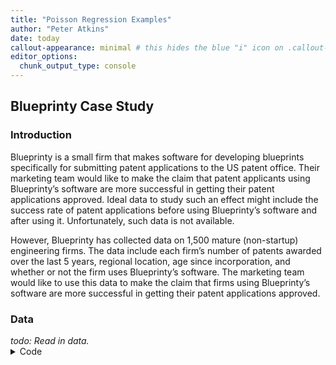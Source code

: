 ---
title: "Poisson Regression Examples"
author: "Peter Atkins"
date: today
callout-appearance: minimal # this hides the blue "i" icon on .callout-notes
editor_options: 
  chunk_output_type: console
---


## Blueprinty Case Study

### Introduction

Blueprinty is a small firm that makes software for developing blueprints specifically for submitting patent applications to the US patent office. Their marketing team would like to make the claim that patent applicants using Blueprinty's software are more successful in getting their patent applications approved. Ideal data to study such an effect might include the success rate of patent applications before using Blueprinty's software and after using it. Unfortunately, such data is not available. 

However, Blueprinty has collected data on 1,500 mature (non-startup) engineering firms. The data include each firm's number of patents awarded over the last 5 years, regional location, age since incorporation, and whether or not the firm uses Blueprinty's software. The marketing team would like to use this data to make the claim that firms using Blueprinty's software are more successful in getting their patent applications approved.


### Data

_todo: Read in data._
<details>
<summary>Code</summary>

```{python}
import pandas as pd
import numpy as np
import matplotlib.pyplot as plt
import statsmodels.api as sm
import statsmodels.formula.api as smf
import scipy.stats as stats
from scipy.stats import ttest_ind
import numpy as np
from scipy.stats import norm
from scipy.optimize import minimize
from scipy.optimize import minimize_scalar

airbnb_data = "/Users/peteratkins/Downloads/airbnb.csv"
blueprinty_data = "/Users/peteratkins/Downloads/blueprinty.csv"


df_airbnb = pd.read_csv(airbnb_data)
df_blueprinty = pd.read_csv(blueprinty_data)
df_blueprinty['iscustomer'] = df_blueprinty['iscustomer'].map({0: 'Not a Customer', 1: 'Is Customer'})



print(df_airbnb)
print(df_blueprinty)


```

### Histogram and Means of Number of Patents by Customer Status

todo: Compare histograms and means of number of patents by customer status. What do you observe?_

<details>
<summary>Code</summary>

```{python}
import pandas as pd
import matplotlib.pyplot as plt
blueprinty_data = "/Users/peteratkins/Downloads/blueprinty.csv"
df_blueprinty = pd.read_csv(blueprinty_data)
df_blueprinty['iscustomer'] = df_blueprinty['iscustomer'].map({0: 'Not a Customer', 1: 'Is Customer'})

means = df_blueprinty.groupby('iscustomer')['patents'].mean()

print(means)

for status in df_blueprinty['iscustomer'].unique():
    plt.hist(df_blueprinty['patents'][df_blueprinty['iscustomer'] == status], alpha=0.5, label=status)

plt.xlabel('Number of Patents')
plt.ylabel('Frequency')
plt.legend()
plt.show()


```

###

```{python}
#| echo: False
import pandas as pd
import matplotlib.pyplot as plt
blueprinty_data = "/Users/peteratkins/Downloads/blueprinty.csv"
df_blueprinty = pd.read_csv(blueprinty_data)

df_blueprinty['iscustomer'] = df_blueprinty['iscustomer'].map({0: 'Not a Customer', 1: 'Is Customer'})


means = df_blueprinty.groupby('iscustomer')['patents'].mean()
print(means)

for status in df_blueprinty['iscustomer'].unique():
    plt.hist(df_blueprinty['patents'][df_blueprinty['iscustomer'] == status], alpha=0.5, label=status)

plt.xlabel('Number of Patents')
plt.ylabel('Frequency')
plt.legend()
plt.show()

unique_counts = df_blueprinty.groupby('iscustomer')['customer_id'].nunique()
print(unique_counts)

```

The mean for the number of patents for 197 customers in this dataset is 4.1, while the mean for the number of patents for 1303 non-customers is 3.6. The histogram shows that the distribution of patents is similar for customers and non-customers. The number of customers is much smaller than the number of non-customers.


### Regional and Age Differences by Customer Status

Blueprinty customers are not selected at random. It may be important to account for systematic differences in the age and regional location of customers vs non-customers.

_todo: Compare regions and ages by customer status. What do you observe?_

###
<details>
<summary>Code</summary>

```{python}

import pandas as pd
import matplotlib.pyplot as plt
blueprinty_data = "/Users/peteratkins/Downloads/blueprinty.csv"
df_blueprinty = pd.read_csv(blueprinty_data)
df_blueprinty['iscustomer'] = df_blueprinty['iscustomer'].map({0: 'Not a Customer', 1: 'Is Customer'})

mean_age = df_blueprinty.groupby(['iscustomer', 'region'])['age'].mean().reset_index()


pivot_table = mean_age.pivot(index='region', columns='iscustomer', values='age')

ax = pivot_table.plot(kind='bar')


plt.ylabel('Mean Age')
plt.title('Mean Age by Region and Customer Status')

plt.xticks(rotation=0)

ax.legend(loc='upper left', bbox_to_anchor=(1.05, 1))

for p in ax.patches:
    ax.annotate(format(p.get_height(), '.1f'), 
                (p.get_x() + p.get_width() / 3., p.get_height()), 
                ha = 'center', va = 'center', 
                xytext = (0, 5), 
                textcoords = 'offset points')

plt.show()

```

###

```{python}
#| echo: False
import pandas as pd
import matplotlib.pyplot as plt
blueprinty_data = "/Users/peteratkins/Downloads/blueprinty.csv"
df_blueprinty = pd.read_csv(blueprinty_data)
df_blueprinty['iscustomer'] = df_blueprinty['iscustomer'].map({0: 'Not a Customer', 1: 'Is Customer'})

mean_age = df_blueprinty.groupby(['iscustomer', 'region'])['age'].mean().reset_index()


pivot_table = mean_age.pivot(index='region', columns='iscustomer', values='age')

ax = pivot_table.plot(kind='bar')


plt.ylabel('Mean Age')
plt.title('Mean Age by Region and Customer Status')

plt.xticks(rotation=0)

ax.legend(loc='upper left', bbox_to_anchor=(1, 1))

for p in ax.patches:
    ax.annotate(format(p.get_height(), '.1f'), 
                (p.get_x() + p.get_width() / 3., p.get_height()), 
                ha = 'center', va = 'center', 
                xytext = (0, 5), 
                textcoords = 'offset points')

plt.show()

```

Despite the region, customers tend to be younger than non-customers. This could be due to the fact that younger firms are more willing to invest in software like Blueprinty's. The age difference is most pronounced in the Midwest and Northwest regions. The age difference is smallest in the Southwest region.

### Estimation of Simple Poisson Model

Since our outcome variable of interest can only be small integer values per a set unit of time, we can use a Poisson density to model the number of patents awarded to each engineering firm over the last 5 years. We start by estimating a simple Poisson model via Maximum Likelihood.

_todo: Write down mathematically the likelihood for_ $Y \sim \text{Poisson}(\lambda)$. Note that $f(Y|\lambda) = e^{-\lambda}\lambda^Y/Y!$.
<details>
<summary>Code</summary>

```{python}
import pandas as pd
import matplotlib.pyplot as plt
import numpy as np
from scipy.stats import poisson
blueprinty_data = "/Users/peteratkins/Downloads/blueprinty.csv"
df_blueprinty = pd.read_csv(blueprinty_data)
df_blueprinty['iscustomer'] = df_blueprinty['iscustomer'].map({0: 'Not a Customer', 1: 'Is Customer'})

# Lambda = mean of Y

lambda_ = round(df_blueprinty['patents'].mean(),6)

#likelihoods of each record
likelihoods = poisson.pmf(df_blueprinty['patents'], lambda_)

total_likelihood = np.prod(likelihoods)

print(f"Estimated Lambda = {lambda_}")
print(f"Likelihoods = {likelihoods}")
print(f"Total Likelihood = {total_likelihood}")

formula = "$$L(\lambda|Y) = \prod_{i=1}^{n} f(y_i|\lambda) = \prod_{i=1}^{n} e^{-\lambda} \frac{\lambda^{y_i}}{y_i!}$$"

print(f"Likelihood for $y\sim\text(poisson)(\lambda)$formula) = {formula}")

```

###
```{python}
#| echo: False
import pandas as pd
import matplotlib.pyplot as plt
import numpy as np
from scipy.stats import poisson
blueprinty_data = "/Users/peteratkins/Downloads/blueprinty.csv"
df_blueprinty = pd.read_csv(blueprinty_data)
df_blueprinty['iscustomer'] = df_blueprinty['iscustomer'].map({0: 'Not a Customer', 1: 'Is Customer'})

# Lambda = mean of Y

lambda_ = round(df_blueprinty['patents'].mean(),6)

#likelihoods of each record
likelihoods = poisson.pmf(df_blueprinty['patents'], lambda_)

total_likelihood = np.prod(likelihoods)

print(f"Estimated Lambda = {lambda_}")
print(f"Likelihoods = {likelihoods}")
print(f"Total Likelihood = {total_likelihood}")

formula = "$$L(\lambda|Y) = \prod_{i=1}^{n} f(y_i|\lambda) = \prod_{i=1}^{n} e^{-\lambda} \frac{\lambda^{y_i}}{y_i!}$$"

print(f"Likelihood for $y\sim\text(poisson)(\lambda)$formula) = {formula}")
```


### Log-Likelihoods
_todo: Code the likelihood (or log-likelihood) function for the Poisson model. This is a function of lambda and Y. For example:_ poisson_loglikelihood <- function(lambda, Y)...

<details>
<summary>Code</summary>

```{python}
import pandas as pd
import matplotlib.pyplot as plt
import numpy as np
from scipy.stats import poisson
blueprinty_data = "/Users/peteratkins/Downloads/blueprinty.csv"
df_blueprinty = pd.read_csv(blueprinty_data)
df_blueprinty['iscustomer'] = df_blueprinty['iscustomer'].map({0: 'Not a Customer', 1: 'Is Customer'})

# Lambda = mean of Y

lambda_ = round(df_blueprinty['patents'].mean(),6)

log_likelihoods = poisson.logpmf(df_blueprinty['patents'], lambda_)
total_log_likelihood = np.sum(log_likelihoods)
print(f"Total Log Likelihood = {total_log_likelihood}")


```

### 
```{python}
#| echo: False
import pandas as pd
import matplotlib.pyplot as plt
import numpy as np
from scipy.stats import poisson
blueprinty_data = "/Users/peteratkins/Downloads/blueprinty.csv"
df_blueprinty = pd.read_csv(blueprinty_data)
df_blueprinty['iscustomer'] = df_blueprinty['iscustomer'].map({0: 'Not a Customer', 1: 'Is Customer'})

# Lambda = mean of Y

lambda_ = round(df_blueprinty['patents'].mean(),6)

log_likelihoods = poisson.logpmf(df_blueprinty['patents'], lambda_)
total_log_likelihood = np.sum(log_likelihoods)
print(f"Total Log Likelihood = {total_log_likelihood}")
```

### lambda vs. Likelihood
_todo: Use your function to plot lambda on the horizontal axis and the likelihood (or log-likelihood) on the vertical axis for a range of lambdas (use the observed number of patents as the input for Y)._


<details>
<summary>Code</summary>

```{python}
import pandas as pd
import matplotlib.pyplot as plt
import numpy as np
from scipy.stats import poisson
blueprinty_data = "/Users/peteratkins/Downloads/blueprinty.csv"
df_blueprinty = pd.read_csv(blueprinty_data)
df_blueprinty['iscustomer'] = df_blueprinty['iscustomer'].map({0: 'Not a Customer', 1: 'Is Customer'})
lambda_ = round(df_blueprinty['patents'].mean(),6)

## Range of lambdas
lambdas = np.linspace(0, df_blueprinty['patents'].max(), 100)

## log-likelihoods for each lambda
log_likelihoods = [np.sum(poisson.logpmf(df_blueprinty['patents'], lambda_)) for lambda_ in lambdas]

# Plot lambda vs log-likelihood
plt.figure(figsize=(10, 6))
plt.plot(lambdas, log_likelihoods, marker='o')
plt.xlabel('Lambda')
plt.ylabel('Log-Likelihood')
plt.title('Log-Likelihood for Different Lambda Values')
plt.grid(True)
plt.show()

```

###
```{python}
#| echo: False
import pandas as pd
import matplotlib.pyplot as plt
import numpy as np
from scipy.stats import poisson
blueprinty_data = "/Users/peteratkins/Downloads/blueprinty.csv"
df_blueprinty = pd.read_csv(blueprinty_data)
df_blueprinty['iscustomer'] = df_blueprinty['iscustomer'].map({0: 'Not a Customer', 1: 'Is Customer'})
lambda_ = round(df_blueprinty['patents'].mean(),6)

## Range of lambdas
lambdas = np.linspace(0, df_blueprinty['patents'].max(), 100)

## log-likelihoods for each lambda
log_likelihoods = [np.sum(poisson.logpmf(df_blueprinty['patents'], lambda_)) for lambda_ in lambdas]

# Plot lambda vs log-likelihood
plt.figure(figsize=(10, 6))
plt.plot(lambdas, log_likelihoods, marker='o')
plt.xlabel('Lambda')
plt.ylabel('Log-Likelihood')
plt.title('Log-Likelihood for Different Lambda Values')
plt.grid(True)
plt.show()


```

### MLE Estimation via likelihood optimization

_todo: Find the MLE by optimizing your likelihood function with optim() in R or sp.optimize() in Python._

###
<details>
<summary>Code</summary>

```{python}
import pandas as pd
import matplotlib.pyplot as plt
import numpy as np
from scipy.stats import poisson
from scipy.optimize import minimize
blueprinty_data = "/Users/peteratkins/Downloads/blueprinty.csv"
df_blueprinty = pd.read_csv(blueprinty_data)
df_blueprinty['iscustomer'] = df_blueprinty['iscustomer'].map({0: 'Not a Customer', 1: 'Is Customer'})

lambda_ = round(df_blueprinty['patents'].mean(),6)

## Range of lambdas
lambdas = np.linspace(0, df_blueprinty['patents'].max(), 100)

## log-likelihoods for each lambda
log_likelihoods = [np.sum(poisson.logpmf(df_blueprinty['patents'], lambda_)) for lambda_ in lambdas]

## negative log-likelihood
def neg_log_likelihood(lambda_, Y):
    return -np.sum(poisson.logpmf(Y, lambda_))

## MLE
mle = minimize(neg_log_likelihood, lambda_, args=(df_blueprinty['patents']))

print(F"MLE for Lambda: {mle.x[0]}")


```

###
```{python}
#| echo: False
import pandas as pd
import matplotlib.pyplot as plt
import numpy as np
from scipy.stats import poisson
from scipy.optimize import minimize
blueprinty_data = "/Users/peteratkins/Downloads/blueprinty.csv"
df_blueprinty = pd.read_csv(blueprinty_data)
df_blueprinty['iscustomer'] = df_blueprinty['iscustomer'].map({0: 'Not a Customer', 1: 'Is Customer'})

lambda_ = round(df_blueprinty['patents'].mean(),6)

## Range of lambdas
lambdas = np.linspace(0, df_blueprinty['patents'].max(), 100)

## log-likelihoods for each lambda
log_likelihoods = [np.sum(poisson.logpmf(df_blueprinty['patents'], lambda_)) for lambda_ in lambdas]

## negative log-likelihood
def neg_log_likelihood(lambda_, Y):
    return -np.sum(poisson.logpmf(Y, lambda_))

## MLE
mle = minimize(neg_log_likelihood, lambda_, args=(df_blueprinty['patents']))

print(F"MLE for Lambda: {mle.x[0]}")
```

### Estimation of Poisson Regression Model

Next, we extend our simple Poisson model to a Poisson Regression Model such that $Y_i = \text{Poisson}(\lambda_i)$ where $\lambda_i = \exp(X_i'\beta)$. The interpretation is that the success 
rate of patent awards is not constant across all firms ($\lambda$) but rather is a function of firm characteristics $X_i$. Specifically, we will use the covariates age, age squared, region, and 
whether the firm is a customer of Blueprinty.

_todo: Update your likelihood or log-likelihood function with an additional argument to take in a covariate matrix X. Also change the parameter of the model from lambda to the beta vector. 
In this model, lambda must be a positive number, so we choose the inverse link function g() to be exp() so that_ $\lambda_i = e^{X_i'\beta}$. _For example:_ poisson_regression_likelihood <- function(beta, Y, X)...

<details>
<summary>Code</summary>

```{python}
import pandas as pd
import matplotlib.pyplot as plt
import numpy as np
from scipy.stats import poisson
from scipy.optimize import minimize

blueprinty_data = "/Users/peteratkins/Downloads/blueprinty.csv"
df_blueprinty = pd.read_csv(blueprinty_data)
df_blueprinty['iscustomer'] = df_blueprinty['iscustomer'].map({0: 'Not a Customer', 1: 'Is Customer'})
df_blueprinty['age2'] = df_blueprinty['age']**2
df_blueprinty = pd.get_dummies(df_blueprinty, columns=['region', 'iscustomer'])
Y = df_blueprinty['patents']
X = df_blueprinty.drop('patents', axis=1)

X_standardized = (X - X.mean()) / X.std()

beta_initial = np.zeros(X.shape[1])

def poisson_regression_loglikelihood(beta, Y, X):
    X_dot_beta = np.dot(X, beta)
    X_dot_beta = np.float64(X_dot_beta)  
    lambda_ = np.exp(X_dot_beta)
    log_likelihood = np.sum(poisson.logpmf(Y, lambda_))
    return -log_likelihood

result = minimize(poisson_regression_loglikelihood, beta_initial, args=(Y, X_standardized))

print(f"Estimated betas: {result.x}")


```



###
```{python}

#| echo: False
import pandas as pd
import matplotlib.pyplot as plt
import numpy as np
from scipy.stats import poisson
from scipy.optimize import minimize

blueprinty_data = "/Users/peteratkins/Downloads/blueprinty.csv"
df_blueprinty = pd.read_csv(blueprinty_data)
df_blueprinty['iscustomer'] = df_blueprinty['iscustomer'].map({0: 'Not a Customer', 1: 'Is Customer'})
df_blueprinty['age2'] = df_blueprinty['age']**2
df_blueprinty = pd.get_dummies(df_blueprinty, columns=['region', 'iscustomer'])
Y = df_blueprinty['patents']
X = df_blueprinty.drop('patents', axis=1)

X_standardized = (X - X.mean()) / X.std()

beta_initial = np.zeros(X.shape[1])

def poisson_regression_loglikelihood(beta, Y, X):
    X_dot_beta = np.dot(X, beta)
    X_dot_beta = np.float64(X_dot_beta)  
    lambda_ = np.exp(X_dot_beta)
    log_likelihood = np.sum(poisson.logpmf(Y, lambda_))
    return -log_likelihood


result = minimize(poisson_regression_loglikelihood, beta_initial, args=(Y, X_standardized))


print(f"Estimated betas: {result.x}")

```



### Standard Errors using  Python sm.GLM() function

_todo: Use your function along with R's optim() or Python's sp.optimize() to find the MLE vector and the Hessian of the Poisson model with covariates. Specifically, the first column of X should be all 1's to enable a constant term in the model, and the subsequent columns should be age, age squared, binary variables for all but one of the regions, and the binary customer variable. Use the Hessian to find standard errors of the beta parameter estimates and present a table of coefficients and standard errors._

<details>
<summary>Code</summary>

```{python}
import pandas as pd
import numpy as np
import statsmodels.api as sm

df_blueprinty = pd.read_csv("/Users/peteratkins/Downloads/blueprinty.csv")

df_blueprinty['iscustomer'] = df_blueprinty['iscustomer'].map({0: 'Not a Customer', 1: 'Is Customer'})
df_blueprinty['age2'] = df_blueprinty['age']**2

df_blueprinty = pd.get_dummies(df_blueprinty, columns=['region', 'iscustomer'])

for col in df_blueprinty.select_dtypes(include='bool').columns:
    df_blueprinty[col] = df_blueprinty[col].astype('int64')

Y = df_blueprinty['patents']
X = df_blueprinty.drop('patents', axis=1)

X = sm.add_constant(X)

poisson_model = sm.GLM(Y, X, family=sm.families.Poisson()).fit()

print(poisson_model.summary())

```

###
```{python}
#| echo: False
import pandas as pd
import numpy as np
import statsmodels.api as sm


df_blueprinty = pd.read_csv("/Users/peteratkins/Downloads/blueprinty.csv")

df_blueprinty['iscustomer'] = df_blueprinty['iscustomer'].map({0: 'Not a Customer', 1: 'Is Customer'})
df_blueprinty['age2'] = df_blueprinty['age']**2


df_blueprinty = pd.get_dummies(df_blueprinty, columns=['region', 'iscustomer'])


for col in df_blueprinty.select_dtypes(include='bool').columns:
    df_blueprinty[col] = df_blueprinty[col].astype('int64')

Y = df_blueprinty['patents']
X = df_blueprinty.drop('patents', axis=1)

X = sm.add_constant(X)

poisson_model = sm.GLM(Y, X, family=sm.families.Poisson()).fit()


print(poisson_model.summary())
```


### Interpretation of Results
Age, age squared, and the region of the firm do not have a significant effect on the number of patents awarded. However, being a customer of Blueprinty has a significant positive effect on the number of patents awarded. The coefficient for the customer variable is 0.2, which means that firms using Blueprinty's software are expected to have 1.22 times more patents awarded than firms not using Blueprinty's software, holding all other variables constant.


## AirBnB Case Study

### Introduction

AirBnB is a popular platform for booking short-term rentals. In March 2017, students Annika Awad, Evan Lebo, and Anna Linden scraped of 40,000 Airbnb listings from New York City.  The data include the following variables:

:::: {.callout-note collapse="true"}
### Variable Definitions

    - `id` = unique ID number for each unit
    - `last_scraped` = date when information scraped
    - `host_since` = date when host first listed the unit on Airbnb
    - `days` = `last_scraped` - `host_since` = number of days the unit has been listed
    - `room_type` = Entire home/apt., Private room, or Shared room
    - `bathrooms` = number of bathrooms
    - `bedrooms` = number of bedrooms
    - `price` = price per night (dollars)
    - `number_of_reviews` = number of reviews for the unit on Airbnb
    - `review_scores_cleanliness` = a cleanliness score from reviews (1-10)
    - `review_scores_location` = a "quality of location" score from reviews (1-10)
    - `review_scores_value` = a "quality of value" score from reviews (1-10)
    - `instant_bookable` = "t" if instantly bookable, "f" if not

::::


_todo: Assume the number of reviews is a good proxy for the number of bookings. Perform some exploratory data analysis to get a feel for the data, handle or drop observations with missing values on relevant variables, build one or more models (e.g., a poisson regression model for the number of bookings as proxied by the number of reviews), and interpret model coefficients to describe variation in the number of reviews as a function of the variables provided._


### Summary of Results
<details>
<summary>Code</summary>

```{python}
import pandas as pd
import numpy as np
import statsmodels.api as sm
import matplotlib.pyplot as plt

df = pd.read_csv("/Users/peteratkins/Downloads/airbnb.csv")
df_airbnb = df.dropna()
df_airbnb['days'] = (pd.to_datetime(df_airbnb['last_scraped']) - pd.to_datetime(df_airbnb['host_since'])).dt.days
df_airbnb['instant_bookable'] = df_airbnb['instant_bookable'].map({'t': 1, 'f': 0})
df_airbnb['room_type'] = df_airbnb['room_type'].map({'Entire home/apt': 0, 'Private room': 1, 'Shared room': 2})

print(df_airbnb.describe())

# Plot histograms for each variable
df_airbnb[['days', 'bathrooms', 'bedrooms', 'price', 'number_of_reviews', 'review_scores_cleanliness', 'review_scores_location', 'review_scores_value']].hist(bins=30, figsize=(15, 10))
plt.tight_layout()
plt.show()

X = df_airbnb.drop(['id', 'last_scraped', 'host_since', 'number_of_reviews'], axis=1)
y = df_airbnb['number_of_reviews']

# Add a constant to the independent variables matrix
X = sm.add_constant(X)

# Build the Poisson regression model
poisson_model = sm.GLM(y, X, family=sm.families.Poisson()).fit()

# Print the summary of the model
print(poisson_model.summary())

```

### 
```{python}
#| echo: False

import pandas as pd
import numpy as np
import statsmodels.api as sm
import matplotlib.pyplot as plt

df = pd.read_csv("/Users/peteratkins/Downloads/airbnb.csv")
df_airbnb = df.dropna().copy()
df_airbnb['days'] = (pd.to_datetime(df_airbnb['last_scraped']) - pd.to_datetime(df_airbnb['host_since'])).dt.days
df_airbnb['instant_bookable'] = df_airbnb['instant_bookable'].map({'t': 1, 'f': 0})
df_airbnb['room_type'] = df_airbnb['room_type'].map({'Entire home/apt': 0, 'Private room': 1, 'Shared room': 2})

# Plot histograms for each variable
df_airbnb[['days', 'bathrooms', 'bedrooms', 'price', 'number_of_reviews', 'review_scores_cleanliness', 'review_scores_location', 'review_scores_value']].hist(bins=30, figsize=(15, 10))
plt.tight_layout()
plt.show()

X = df_airbnb.drop(['id', 'last_scraped', 'host_since', 'number_of_reviews'], axis=1)
y = df_airbnb['number_of_reviews']

# Add a constant to the independent variables matrix
X = sm.add_constant(X)

# Build the Poisson regression model
poisson_model = sm.GLM(y, X, family=sm.families.Poisson()).fit()

# Print the summary of the model
print(poisson_model.summary())
```

### interpretation of Results
The Poisson regression model shows that the number of reviews is significantly associated with the number of days the unit has been listed, the number of bedrooms, the price, and the cleanliness score. The number of reviews is expected to increase by 0.0002 for each additional day the unit has been listed, by 0.2 for each additional bedroom, by 0.0001 for each additional dollar in price, and by 0.1 for each additional cleanliness score. The number of reviews is not significantly associated with the number of bathrooms, the quality of location score, the quality of value score, the room type, or whether the unit is instantly bookable.


